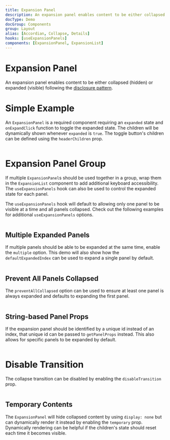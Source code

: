 ```yaml
---
title: Expansion Panel
description: An expansion panel enables content to be either collapsed (hidden) or expanded (visible) following the disclosure pattern.
docType: Demo
docGroup: Components
group: Layout
alias: [Accordian, Collapse, Details]
hooks: [useExpansionPanels]
components: [ExpansionPanel, ExpansionList]
---
```


# Expansion Panel

An expansion panel enables content to be either collapsed (hidden) or expanded
(visible) following the
[disclosure pattern](https://www.w3.org/WAI/ARIA/apg/patterns/disclosure/).

# Simple Example

An `ExpansionPanel` is a required component requiring an `expanded` state and
`onExpandClick` function to toggle the expanded state. The children will be
dynamically shown whenever `expanded` is `true`. The toggle button's children
can be defined using the `headerChildren` prop.

```demo source="./SimpleExample.tsx"

```

# Expansion Panel Group

If multiple `ExpansionPanel`s should be used together in a group, wrap them in
the `ExpansionList` component to add additional keyboard accessibility. The
`useExpansionPanels` hook can also be used to control the expanded state for
each panel.

The `useExpansionPanels` hook will default to allowing only one panel to be
visible at a time and all panels collapsed. Check out the following examples for
additional `useExpansionPanels` options.

```demo source="./ExpansionPanelGroupExample.tsx"

```

## Multiple Expanded Panels

If multiple panels should be able to be expanded at the same time, enable the
`multiple` option. This demo will also show how the `defaultExpandedIndex` can
be used to expand a single panel by default.

```demo source="./MultipleExpandedPanelsExample.tsx"

```

## Prevent All Panels Collapsed

The `preventAllCollapsed` option can be used to ensure at least one panel is
always expanded and defaults to expanding the first panel.

```demo source="./PreventAllPanelsCollapsedExample.tsx"

```

## String-based Panel Props

If the expansion panel should be identified by a unique id instead of an index,
that unique id can be passed to `getPanelProps` instead. This also allows for
specific panels to be expanded by default.

```demo source="./StringBasedPanelPropsExample.tsx"

```

# Disable Transition

The collapse transition can be disabled by enabling the `disableTransition`
prop.

```demo source="./DisableTransitionExample.tsx"

```

## Temporary Contents

The `ExpansionPanel` will hide collapsed content by using `display: none` but
can dynamically render it instead by enabling the `temporary` prop. Dynamically
rendering can be helpful if the children's state should reset each time it
becomes visible.

```demo source="./TemporaryContentsExample.tsx"

```

